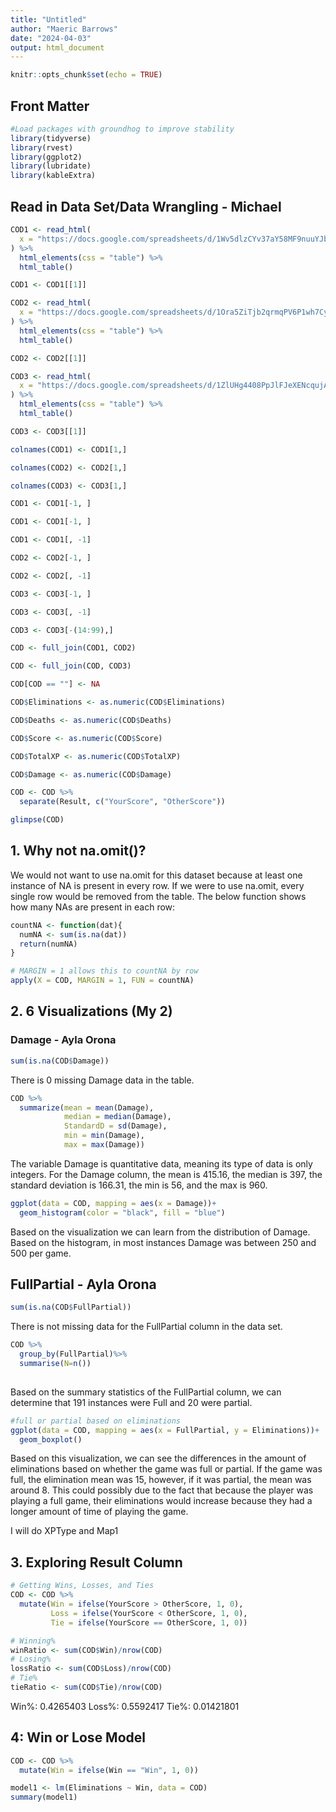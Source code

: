 ---
title: "Untitled"
author: "Maeric Barrows"
date: "2024-04-03"
output: html_document
---

```{r setup, include=FALSE}
knitr::opts_chunk$set(echo = TRUE)
```

## Front Matter
```{r loadPackages, message = FALSE, warning=FALSE}
#Load packages with groundhog to improve stability
library(tidyverse)
library(rvest)
library(ggplot2)
library(lubridate)
library(kableExtra)
```

## Read in Data Set/Data Wrangling - Michael

```{r}
COD1 <- read_html(
  x = "https://docs.google.com/spreadsheets/d/1Wv5dlzCYv37aY58MF9nuuYJbHRBWm_dQ/edit?usp=sharing&ouid=106338911046216482900&rtpof=true&sd=true"
) %>%
  html_elements(css = "table") %>%
  html_table()

COD1 <- COD1[[1]]

COD2 <- read_html(
  x = "https://docs.google.com/spreadsheets/d/1Ora5ZiTjb2qrmqPV6P1wh7CyJweHpw7NJ1kxXWVodfk/edit?usp=sharing"
) %>%
  html_elements(css = "table") %>%
  html_table()

COD2 <- COD2[[1]]

COD3 <- read_html(
  x = "https://docs.google.com/spreadsheets/d/1ZlUHg4408PpJlFJeXENcqujAI7LWRL0o8ElHciJNlEw/edit?usp=sharing"
) %>%
  html_elements(css = "table") %>%
  html_table()

COD3 <- COD3[[1]]

colnames(COD1) <- COD1[1,]

colnames(COD2) <- COD2[1,]

colnames(COD3) <- COD3[1,]

COD1 <- COD1[-1, ]

COD1 <- COD1[-1, ]

COD1 <- COD1[, -1]

COD2 <- COD2[-1, ]

COD2 <- COD2[, -1]

COD3 <- COD3[-1, ]

COD3 <- COD3[, -1]

COD3 <- COD3[-(14:99),]

COD <- full_join(COD1, COD2)

COD <- full_join(COD, COD3)

COD[COD == ""] <- NA

COD$Eliminations <- as.numeric(COD$Eliminations)

COD$Deaths <- as.numeric(COD$Deaths)

COD$Score <- as.numeric(COD$Score)

COD$TotalXP <- as.numeric(COD$TotalXP)

COD$Damage <- as.numeric(COD$Damage)

COD <- COD %>%
  separate(Result, c("YourScore", "OtherScore"))

glimpse(COD)
```

## 1. Why not na.omit()?
We would not want to use na.omit for this dataset because at least one instance of NA is present in every row. If we were to use na.omit, every single row would be removed from the table. The below function shows how many NAs are present in each row:

```{r}
countNA <- function(dat){
  numNA <- sum(is.na(dat))
  return(numNA)
}

# MARGIN = 1 allows this to countNA by row
apply(X = COD, MARGIN = 1, FUN = countNA)
```

## 2. 6 Visualizations (My 2)

### Damage - Ayla Orona

```{r}
sum(is.na(COD$Damage))
```
There is 0 missing Damage data in the table.

```{r}
COD %>%
  summarize(mean = mean(Damage),
            median = median(Damage),
            StandardD = sd(Damage),
            min = min(Damage),
            max = max(Damage))
```

The variable Damage is quantitative data, meaning its type of data is only integers. For the Damage column, the mean is 415.16, the median is 397, the standard deviation is 166.31, the min is 56, and the max is 960.

```{r}
ggplot(data = COD, mapping = aes(x = Damage))+
  geom_histogram(color = "black", fill = "blue")
```

Based on the visualization we can learn from the distribution of Damage. Based on the histogram, in most instances Damage was between 250 and 500 per game.

## FullPartial - Ayla Orona
```{r}
sum(is.na(COD$FullPartial))
```

There is not missing data for the FullPartial column in the data set.
```{r}
COD %>%
  group_by(FullPartial)%>%
  summarise(N=n())
  
```

Based on the summary statistics of the FullPartial column, we can determine that 191 instances were Full and 20 were partial.

```{r}
#full or partial based on eliminations
ggplot(data = COD, mapping = aes(x = FullPartial, y = Eliminations))+
  geom_boxplot()
```

Based on this visualization, we can see the differences in the amount of eliminations based on whether the game was full or partial. If the game was full, the elimination mean was 15, however, if it was partial, the mean was around 8. This could possibly due to the fact that because the player was playing a full game, their eliminations would increase because they had a longer amount of time of playing the game. 

I will do XPType and Map1


## 3. Exploring Result Column
```{r}
# Getting Wins, Losses, and Ties
COD <- COD %>%
  mutate(Win = ifelse(YourScore > OtherScore, 1, 0),
         Loss = ifelse(YourScore < OtherScore, 1, 0),
         Tie = ifelse(YourScore == OtherScore, 1, 0))

# Winning%
winRatio <- sum(COD$Win)/nrow(COD)
# Losing%
lossRatio <- sum(COD$Loss)/nrow(COD)
# Tie%
tieRatio <- sum(COD$Tie)/nrow(COD)
```

Win%: 0.4265403
Loss%: 0.5592417
Tie%: 0.01421801

## 4: Win or Lose Model
```{r}
COD <- COD %>%
  mutate(Win = ifelse(Win == "Win", 1, 0))

model1 <- lm(Eliminations ~ Win, data = COD)
summary(model1)
```


